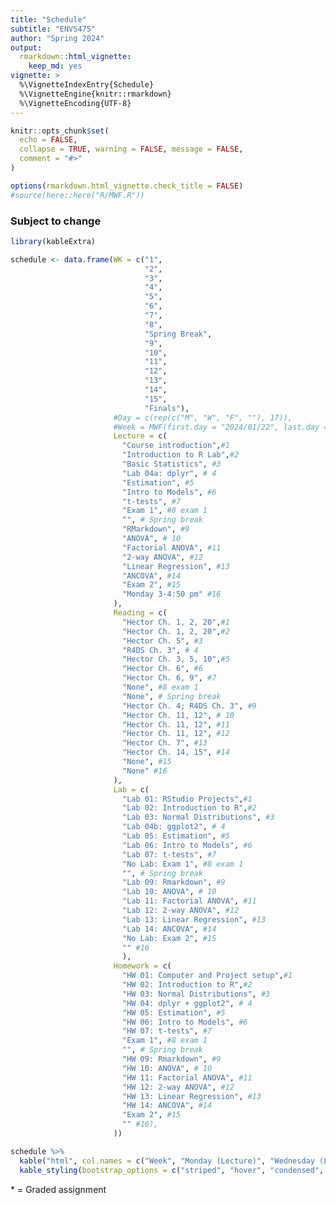 ```yaml
---
title: "Schedule"
subtitle: "ENVS475"
author: "Spring 2024"
output: 
  rmarkdown::html_vignette:
    keep_md: yes
vignette: >
  %\VignetteIndexEntry{Schedule}
  %\VignetteEngine{knitr::rmarkdown}
  %\VignetteEncoding{UTF-8}
---
```


```r
knitr::opts_chunk$set(
  echo = FALSE,
  collapse = TRUE, warning = FALSE, message = FALSE,
  comment = "#>"
)

options(rmarkdown.html_vignette.check_title = FALSE)
#source(here::here("R/MWF.R"))
```


### Subject to change  

```r
library(kableExtra)

schedule <- data.frame(WK = c("1",
                              "2",
                              "3", 
                              "4",
                              "5", 
                              "6", 
                              "7", 
                              "8",
                              "Spring Break", 
                              "9", 
                              "10", 
                              "11", 
                              "12",
                              "13", 
                              "14", 
                              "15", 
                              "Finals"),
                       #Day = c(rep(c("M", "W", "F", ""), 17)),
                       #Week = MWF(first.day = "2024/01/22", last.day = "2024/05/13"),
                       Lecture = c(
                         "Course introduction",#1
                         "Introduction to R Lab",#2
                         "Basic Statistics", #3
                         "Lab 04a: dplyr", # 4
                         "Estimation", #5
                         "Intro to Models", #6
                         "t-tests", #7
                         "Exam 1", #8 exam 1 
                         "", # Spring break 
                         "RMarkdown", #9
                         "ANOVA", # 10
                         "Factorial ANOVA", #11
                         "2-way ANOVA", #12
                         "Linear Regression", #13    
                         "ANCOVA", #14
                         "Exam 2", #15
                         "Monday 3-4:50 pm" #16
                       ),
                       Reading = c(
                         "Hector Ch. 1, 2, 20",#1
                         "Hector Ch. 1, 2, 20",#2
                         "Hector Ch. 5", #3
                         "R4DS Ch. 3", # 4
                         "Hector Ch. 3, 5, 10",#5
                         "Hector Ch. 6", #6
                         "Hector Ch. 6, 9", #7
                         "None", #8 exam 1 
                         "None", # Spring break 
                         "Hector Ch. 4; R4DS Ch. 3", #9
                         "Hector Ch. 11, 12", # 10
                         "Hector Ch. 11, 12", #11
                         "Hector Ch. 11, 12", #12
                         "Hector Ch. 7", #13    
                         "Hector Ch. 14, 15", #14
                         "None", #15
                         "None" #16
                       ),
                       Lab = c(
                         "Lab 01: RStudio Projects",#1
                         "Lab 02: Introduction to R",#2
                         "Lab 03: Normal Distributions", #3
                         "Lab 04b: ggplot2", # 4
                         "Lab 05: Estimation", #5
                         "Lab 06: Intro to Models", #6
                         "Lab 07: t-tests", #7
                         "No Lab: Exam 1", #8 exam 1 
                         "", # Spring break 
                         "Lab 09: Rmarkdown", #9
                         "Lab 10: ANOVA", # 10
                         "Lab 11: Factorial ANOVA", #11
                         "Lab 12: 2-way ANOVA", #12
                         "Lab 13: Linear Regression", #13    
                         "Lab 14: ANCOVA", #14
                         "No Lab: Exam 2", #15
                         "" #16
                         ),
                       Homework = c(
                         "HW 01: Computer and Project setup",#1
                         "HW 02: Introduction to R",#2
                         "HW 03: Normal Distributions", #3
                         "HW 04: dplyr + ggplot2", # 4
                         "HW 05: Estimation", #5
                         "HW 06: Intro to Models", #6
                         "HW 07: t-tests", #7
                         "Exam 1", #8 exam 1 
                         "", # Spring break 
                         "HW 09: Rmarkdown", #9
                         "HW 10: ANOVA", # 10
                         "HW 11: Factorial ANOVA", #11
                         "HW 12: 2-way ANOVA", #12
                         "HW 13: Linear Regression", #13    
                         "HW 14: ANCOVA", #14
                         "Exam 2", #15
                         "" #16),
                       ))

schedule %>%
  kable("html", col.names = c("Week", "Monday (Lecture)", "Wednesday (Lab)", "Friday (Homework"), align = 'c') %>%
  kable_styling(bootstrap_options = c("striped", "hover", "condensed", "responsive"), full_width = TRUE)

```

\* = Graded assignment
